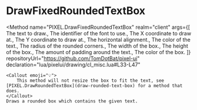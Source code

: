 
# DrawFixedRoundedTextBox
<Method
	name="PIXEL.DrawFixedRoundedTextBox"
	realm="client"
	args={[
		<Argument type="string" name="text">The text to draw.</Argument>,
		<Argument type="string" name="font">The identifier of the font to use.</Argument>,
		<Argument type="number" name="x">The X coordinate to draw at.</Argument>,
		<Argument type="number" name="y">The Y coordinate to draw at.</Argument>,
		<Argument type="number" name="xAlign" defaultValue="TEXT_ALIGN_LEFT">The horizontal alignment.</Argument>,
		<Argument type="color" name="textColor">The color of the text.</Argument>,
		<Argument type="number" name="radius">The radius of the rounded corners.</Argument>,
		<Argument type="number" name="width">The width of the box.</Argument>,
		<Argument type="number" name="height">The height of the box.</Argument>,
		<Argument type="number" name="padding">The amount of padding around the text.</Argument>,
		<Argument type="Color" name="boxColor">The color of the box.</Argument>
	]}
	repositoryUrl="https://github.com/TomDotBat/pixel-ui"
	declaration="lua/pixelui/drawing/cl_misc.lua#L33-L47"
>
	<Callout emoji="💡">
		This method will not resize the box to fit the text, see [PIXEL.DrawRoundedTextBox](draw-rounded-text-box) for a method that does.
	</Callout>
	Draws a rounded box which contains the given text.
</Method>